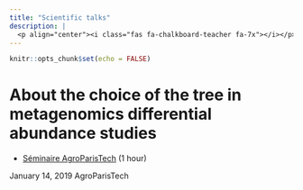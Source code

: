 ```yaml
---
title: "Scientific talks"
description: |
  <p align="center"><i class="fas fa-chalkboard-teacher fa-7x"></i></p>
---
```


```r
knitr::opts_chunk$set(echo = FALSE)
```

# About the choice of the tree in metagenomics differential abundance studies


* [Séminaire AgroParisTech](talks/impactoftreechoice_agro/impactoftreechoice_agro.html "Impact of tree choice in metagenomics differential abundance studies") (1 hour)

<aside>
January 14, 2019
AgroParisTech
</aside>
